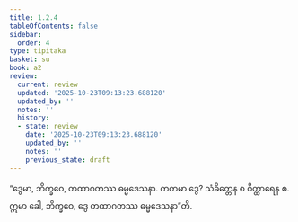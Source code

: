 ```yaml
---
title: 1.2.4
tableOfContents: false
sidebar:
  order: 4
type: tipitaka
basket: su
book: a2
review:
  current: review
  updated: '2025-10-23T09:13:23.688120'
  updated_by: ''
  notes: ''
  history:
  - state: review
    date: '2025-10-23T09:13:23.688120'
    updated_by: ''
    notes: ''
    previous_state: draft
---
```



<ReviewStatus review={frontmatter.review} showDetails={true} />

<HypothesisAnnotation frontmatter={frontmatter} />

<DynamicBreadcrumb />

<Division number="14" book="a2" e="ch" v="15" p="55">

<Paragraph number="36" book="a2">
“ဒွေမာ, ဘိက္ခဝေ, တထာဂတဿ ဓမ္မဒေသနာ. ကတမာ ဒွေ? သံခိတ္တေန စ ဝိတ္ထာရေန စ. ဣမာ ခေါ, ဘိက္ခဝေ, ဒွေ တထာဂတဿ ဓမ္မဒေသနာ”တိ.
</Paragraph>
</Division>